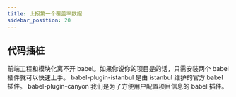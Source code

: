 ```yaml
---
title: 上报第一个覆盖率数据
sidebar_position: 20
---
```


## 代码插桩

前端工程和模块化离不开 babel。如果你说你的项目是的话，只需安装两个 babel 插件就可以快速上手。
babel-plugin-istanbul 是由 istanbul 维护的官方 babel 插件。
babel-plugin-canyon 我们是为了方便用户配置项目信息的 babel 插件。